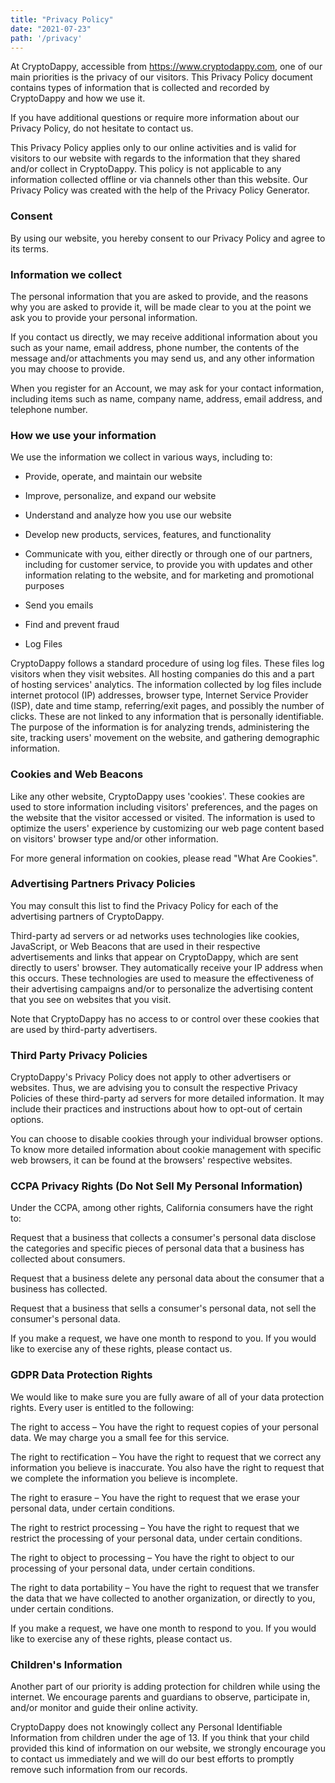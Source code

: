 ```yaml
---
title: "Privacy Policy"
date: "2021-07-23"
path: '/privacy'
---
```


At CryptoDappy, accessible from https://www.cryptodappy.com, 
one of our main priorities is the privacy of our visitors. 
This Privacy Policy document contains types of information 
that is collected and recorded by CryptoDappy and how we use it.

If you have additional questions or require more information about our Privacy Policy, 
do not hesitate to contact us.

This Privacy Policy applies only to our online activities and is valid for visitors to our website with 
regards to the information that they shared and/or collect in CryptoDappy. This policy is not applicable 
to any information collected offline or via channels other than this website. Our Privacy Policy was 
created with the help of the Privacy Policy Generator.

### Consent
By using our website, you hereby consent to our Privacy Policy and agree to its terms.

### Information we collect
The personal information that you are asked to provide, and the reasons why you are asked to provide it, 
will be made clear to you at the point we ask you to provide your personal information.

If you contact us directly, we may receive additional information about you such as your name, 
email address, phone number, the contents of the message and/or attachments you may send us, 
and any other information you may choose to provide.

When you register for an Account, we may ask for your contact information, including items such as name, 
company name, address, email address, and telephone number.

### How we use your information
We use the information we collect in various ways, including to:

* Provide, operate, and maintain our website

* Improve, personalize, and expand our website

* Understand and analyze how you use our website

* Develop new products, services, features, and functionality

* Communicate with you, either directly or through one of our partners, 
including for customer service, to provide you with updates and other information relating to the website, 
and for marketing and promotional purposes

* Send you emails

* Find and prevent fraud

* Log Files

CryptoDappy follows a standard procedure of using log files. These files log visitors when they visit websites. 
All hosting companies do this and a part of hosting services' analytics. The information collected by log files 
include internet protocol (IP) addresses, browser type, Internet Service Provider (ISP), date and time stamp, 
referring/exit pages, and possibly the number of clicks. These are not linked to any information that is 
personally identifiable. The purpose of the information is for analyzing trends, administering the site, 
tracking users' movement on the website, and gathering demographic information.

### Cookies and Web Beacons
Like any other website, CryptoDappy uses 'cookies'. These cookies are used to store information including 
visitors' preferences, and the pages on the website that the visitor accessed or visited. 
The information is used to optimize the users' experience by customizing our web page content based on 
visitors' browser type and/or other information.

For more general information on cookies, please read "What Are Cookies".

### Advertising Partners Privacy Policies
You may consult this list to find the Privacy Policy for each of the advertising partners of CryptoDappy.

Third-party ad servers or ad networks uses technologies like cookies, JavaScript, 
or Web Beacons that are used in their respective advertisements and links that appear on CryptoDappy, 
which are sent directly to users' browser. They automatically receive your IP address when this occurs. 
These technologies are used to measure the effectiveness of their advertising campaigns and/or to 
personalize the advertising content that you see on websites that you visit.

Note that CryptoDappy has no access to or control over these cookies that are used by third-party advertisers.

### Third Party Privacy Policies
CryptoDappy's Privacy Policy does not apply to other advertisers or websites. 
Thus, we are advising you to consult the respective Privacy Policies of these third-party ad servers 
for more detailed information. It may include their practices and instructions about how to opt-out of certain options.

You can choose to disable cookies through your individual browser options. 
To know more detailed information about cookie management with specific web browsers, 
it can be found at the browsers' respective websites.

### CCPA Privacy Rights (Do Not Sell My Personal Information)
Under the CCPA, among other rights, California consumers have the right to:

Request that a business that collects a consumer's personal data disclose the 
categories and specific pieces of personal data that a business has collected about consumers.

Request that a business delete any personal data about the consumer that a business has collected.

Request that a business that sells a consumer's personal data, not sell the consumer's personal data.

If you make a request, we have one month to respond to you. If you would like to exercise any of these rights, please contact us.

### GDPR Data Protection Rights
We would like to make sure you are fully aware of all of your data protection rights. 
Every user is entitled to the following:

The right to access – You have the right to request copies of your personal data. 
We may charge you a small fee for this service.

The right to rectification – You have the right to request that we correct any information you believe is inaccurate. 
You also have the right to request that we complete the information you believe is incomplete.

The right to erasure – You have the right to request that we erase your personal data, under certain conditions.

The right to restrict processing – You have the right to request that we restrict the processing of your personal data, 
under certain conditions.

The right to object to processing – You have the right to object to our processing of your personal data, 
under certain conditions.

The right to data portability – You have the right to request that we transfer the data that we have 
collected to another organization, or directly to you, under certain conditions.

If you make a request, we have one month to respond to you. 
If you would like to exercise any of these rights, please contact us.

### Children's Information
Another part of our priority is adding protection for children while using the internet. 
We encourage parents and guardians to observe, participate in, and/or monitor and guide their online activity.

CryptoDappy does not knowingly collect any Personal Identifiable Information from children under the age of 13. 
If you think that your child provided this kind of information on our website, we strongly encourage you to 
contact us immediately and we will do our best efforts to promptly remove such information from our records.